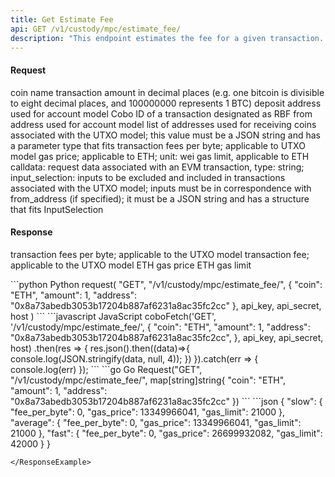 ```yaml
---
title: Get Estimate Fee
api: GET /v1/custody/mpc/estimate_fee/ 
description: "This endpoint estimates the fee for a given transaction. It takes in various parameters such as the coin type, amount, address, gas price, gas limit, and extra parameters. The response includes the fee amount in different levels such as slow, average, and fast."
---
```


#### Request
<ParamField query="coin" type="String" required>coin name</ParamField>
<ParamField query="amount" type="Int" >transaction amount in decimal places (e.g. one bitcoin is divisible to eight decimal places, and 100000000 represents 1 BTC)</ParamField>
<ParamField query="address" type="String" >deposit address used for account model</ParamField>
<ParamField query="replace_cobo_id" type="String" >Cobo ID of a transaction designated as RBF</ParamField>
<ParamField query="from_address" type="String" >from address used for account model</ParamField>
<ParamField query="to_address_details" type="Json" >list of addresses used for receiving coins associated with the UTXO model; this value must be a JSON string and has a parameter type that fits</ParamField>
<ParamField query="fee" type="Float" >transaction fees per byte; applicable to UTXO model</ParamField>
<ParamField query="gas_price" type="Int" >gas price; applicable to ETH; unit: wei</ParamField>
<ParamField query="gas_limit" type="Int" >gas limit, applicable to ETH</ParamField>
<ParamField query="extra_parameters" type="Json" >calldata: request data associated with an EVM transaction, type: string; input_selection: inputs to be excluded and included in transactions associated with the UTXO model; inputs must be in correspondence with from_address (if specified); it must be a JSON string and has a structure that fits InputSelection</ParamField>

#### Response
<ResponseField name="fee_per_byte" type="Int" >transaction fees per byte; applicable to the UTXO model</ResponseField>
<ResponseField name="fee_amount" type="Int" >transaction fee; applicable to the UTXO model</ResponseField>
<ResponseField name="gas_price" type="Int" >ETH gas price</ResponseField>
<ResponseField name="gas_limit" type="Int" >ETH gas limit</ResponseField>

<RequestExample>
```python Python
request(
    "GET",
    "/v1/custody/mpc/estimate_fee/",
    {
        "coin": "ETH",
        "amount": 1,
        "address": "0x8a73abedb3053b17204b887af6231a8ac35fc2cc"
    },
    api_key, api_secret, host
)
```
```javascript JavaScript
coboFetch('GET', '/v1/custody/mpc/estimate_fee/', {
    "coin": "ETH",
    "amount": 1,
    "address": "0x8a73abedb3053b17204b887af6231a8ac35fc2cc",
}, api_key, api_secret, host)
    .then(res => {
        res.json().then((data)=>{
            console.log(JSON.stringify(data, null, 4));
        })
    }).catch(err => {
        console.log(err)
    });
```
```go Go
Request("GET", "/v1/custody/mpc/estimate_fee/", map[string]string{
    "coin": "ETH",
    "amount": 1,
    "address": "0x8a73abedb3053b17204b887af6231a8ac35fc2cc"
})
```
</RequestExample>

<ResponseExample>
```json
{
  "slow": {
    "fee_per_byte": 0,
    "gas_price": 13349966041,
    "gas_limit": 21000
  },
  "average": {
    "fee_per_byte": 0,
    "gas_price": 13349966041,
    "gas_limit": 21000
  },
  "fast": {
    "fee_per_byte": 0,
    "gas_price": 26699932082,
    "gas_limit": 42000
  }
}

```
</ResponseExample>
